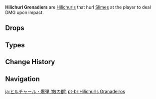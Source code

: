 {{Terminology Infobox
|image        = <gallery>
Enemy Hilichurl Cryo Grenadier.png|Cryo
Enemy Electro Hilichurl Grenadier.png|Electro
Enemy Hilichurl Grenadier.png|Pyro
</gallery>
|type         = Enemy Groups
|type2        = Hilichurls
}}
'''Hilichurl Grenadiers''' are [[Hilichurls]] that hurl [[Slimes]] at the player to deal DMG upon impact.

==Drops==
{{Drops Table|type=Hilichurls}}

==Types==
{{Enemies by Category List|Hilichurl Grenadiers}}

==Change History==
{{Change History|1.0}}

==Navigation==
{{Enemy Navbox|common}}

[[ja:ヒルチャール・爆弾 (敵の群)]]
[[pt-br:Hilichurls Granadeiros]]
